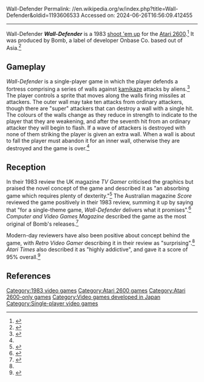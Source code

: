 Wall-Defender
Permalink: //en.wikipedia.org/w/index.php?title=Wall-Defender&oldid=1193606533
Accessed on: 2024-06-26T16:56:09.412455



------
Wall-Defender
{{Infobox video game
|title = Wall-Defender
|image = Wall-Defender_front_cover.jpg
|caption = 
|developer = Onbase Co.
|publisher = Bomb
|platforms = [[Atari 2600]]
|released = {{vgrelease|UK|1983}}
{{vgrelease|DE|1983}}
{{vgrelease|NA|1983}}
|genre = [[Shoot'em up]]
|modes = [[Single-player video game|Single-player]]
}}
'''''Wall-Defender''''' is a 1983 [[shoot 'em up]] for the [[Atari 2600]].<ref name="Weiss">{{cite book |last1=Weiss |first1=Brett |title=Classic Home Video Games, 1972-1984: A Complete Reference Guide |date=2011 |publisher=MacFarland |isbn=978-0786487554 |page=129 |url=https://books.google.com/books?id=BzxTtml8Jq4C&dq=Wall+Defender&pg=PA32 |accessdate=10 August 2019}}</ref> It was produced by Bomb, a label of developer Onbase Co. based out of Asia.<ref name="VGI1">{{cite journal |title=It's Bomb! |journal=Videogaming Illustrated |date=September 1983 |page=38 |url=https://archive.org/details/Videogaming_and_Computer_Gaming_Illustrated_1983-09_Ion_International_US/page/n37 |accessdate=10 August 2019}}</ref>

==Gameplay==
''Wall-Defender'' is a single-player game in which the player defends a fortress comprising a series of walls against [[kamikaze]] attacks by aliens.<ref name="Retro Gamer">{{cite web |title=Retro Video Gamer Review |url=http://www.retrovideogamer.co.uk/forum/?page=atari2600vwxyz |website=Retro Video Gamer |accessdate=10 August 2019}}</ref> The player controls a sprite that moves along the walls firing missiles at attackers. The outer wall may take ten attacks from ordinary attackers, though there are "super" attackers that can destroy a wall with a single hit. The colours of the walls change as they reduce in strength to indicate to the player that they are weakening, and after the seventh hit from an ordinary attacker they will begin to flash. If a wave of attackers is destroyed with none of them striking the player is given an extra wall. When a wall is about to fall the player must abandon it for an inner wall, otherwise they are destroyed and the game is over.<ref name="Score" />

==Reception==
In their 1983 review the UK magazine ''TV Gamer'' criticised the graphics but praised the novel concept of the game and described it as "an absorbing game which requires plenty of dexterity."<ref>{{cite journal |title=Wall-Defender |journal=TV Gamer |date=Autumn 1983 |page=40 |url=http://www.ataricompendium.com/archives/magazines/tv_gamer/tv_gamer_autumn83.pdf |accessdate=10 August 2019}}</ref> The Australian magazine ''Score'' reviewed the game positively in their 1983 review, summing it up by saying that "for a single-theme game, ''Wall-Defender'' delivers what it promises".<ref name="Score">{{cite news |title=Against The Wall |url=https://archive.org/details/Score_201506/page/n35/mode/2up?q=%22Wall-Defender%22 |access-date=25 February 2021 |work=Score |issue=1 |date=1983 |page=34}}</ref> ''Computer and Video Games Magazine'' described the game as the most original of Bomb's releases.<ref name="Shoot those little aliens">{{cite news |title=Shoot those little aliens |url=https://archive.org/details/computer-video-games-magazine-020/page/n135/mode/2up?q=%22Wall+Defender%22 |access-date=26 February 2021 |work=Computer and Video Games Magazine |issue=20 |date=June 1983 |page=Supplement 4}}</ref>

Modern-day reviewers have also been positive about concept behind the game, with ''Retro Video Gamer'' describing it in their review as "surprising".<ref name="Retro Gamer" /> ''Atari Times'' also described it as "highly addictive", and gave it a score of 95% overall.<ref>{{cite web |last1=Tisler |first1=LW |title=Wall Defender |url=http://ataritimes.com/index.php?ArticleIDX=540 |website=Atari Times |accessdate=10 August 2019}}</ref>

==References==
{{Reflist}}

{{DEFAULTSORT:Wall-Defender}}
[[Category:1983 video games]]
[[Category:Atari 2600 games]]
[[Category:Atari 2600-only games]]
[[Category:Video games developed in Japan]]
[[Category:Single-player video games]]